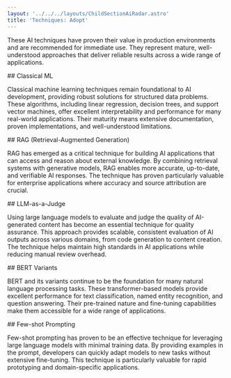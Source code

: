 ```yaml
---
layout: '../../../layouts/ChildSectionAiRadar.astro'
title: 'Techniques: Adopt'
---
```


These AI techniques have proven their value in production environments and are recommended for immediate use. They represent mature, well-understood approaches that deliver reliable results across a wide range of applications.

<div data-radar data-meta='{"label":"Classical ML"}' />
## Classical ML

Classical machine learning techniques remain foundational to AI development, providing robust solutions for structured data problems. These algorithms, including linear regression, decision trees, and support vector machines, offer excellent interpretability and performance for many real-world applications. Their maturity means extensive documentation, proven implementations, and well-understood limitations.

<div
  data-radar
  data-meta='{"label":"RAG (Retrieval-Augmented Generation)"}'
/>
## RAG (Retrieval-Augmented Generation)

RAG has emerged as a critical technique for building AI applications that can access and reason about external knowledge. By combining retrieval systems with generative models, RAG enables more accurate, up-to-date, and verifiable AI responses. The technique has proven particularly valuable for enterprise applications where accuracy and source attribution are crucial.

<div data-radar data-meta='{"label":"LLM-as-a-Judge"}' />
## LLM-as-a-Judge

Using large language models to evaluate and judge the quality of AI-generated content has become an essential technique for quality assurance. This approach provides scalable, consistent evaluation of AI outputs across various domains, from code generation to content creation. The technique helps maintain high standards in AI applications while reducing manual review overhead.

<div data-radar data-meta='{"label":"BERT Variants"}' />
## BERT Variants

BERT and its variants continue to be the foundation for many natural language processing tasks. These transformer-based models provide excellent performance for text classification, named entity recognition, and question answering. Their pre-trained nature and fine-tuning capabilities make them accessible for a wide range of applications.

<div data-radar data-meta='{"label":"Few-shot Prompting"}' />
## Few-shot Prompting

Few-shot prompting has proven to be an effective technique for leveraging large language models with minimal training data. By providing examples in the prompt, developers can quickly adapt models to new tasks without extensive fine-tuning. This technique is particularly valuable for rapid prototyping and domain-specific applications.
